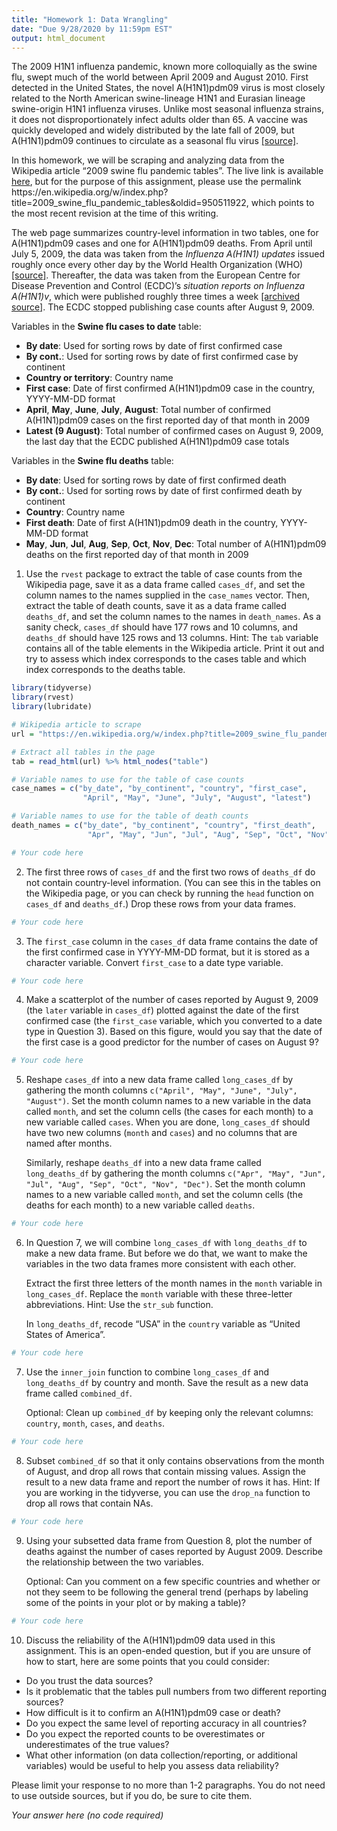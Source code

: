 ```yaml
---
title: "Homework 1: Data Wrangling"
date: "Due 9/28/2020 by 11:59pm EST"
output: html_document
---
```


The 2009 H1N1 influenza pandemic, known more colloquially as the swine flu, swept much of the world between April 2009 and August 2010. First detected in the United States, the novel A(H1N1)pdm09 virus is most closely related to the North American swine-lineage H1N1 and Eurasian lineage swine-origin H1N1 influenza viruses. Unlike most seasonal influenza strains, it does not disproportionately infect adults older than 65. A vaccine was quickly developed and widely distributed by the late fall of 2009, but A(H1N1)pdm09 continues to circulate as a seasonal flu virus [[source]](https://www.cdc.gov/flu/pandemic-resources/2009-h1n1-pandemic.html). 

In this homework, we will be scraping and analyzing data from the Wikipedia article "2009 swine flu pandemic tables". The live link is available [here](https://en.wikipedia.org/wiki/2009_swine_flu_pandemic_tables), but for the purpose of this assignment, please use the permalink https://en.wikipedia.org/w/index.php?title=2009_swine_flu_pandemic_tables&oldid=950511922, which points to the most recent revision at the time of this writing. 

The web page summarizes country-level information in two tables, one for A(H1N1)pdm09 cases and one for A(H1N1)pdm09 deaths. From April until July 5, 2009, the data was taken from the *Influenza A(H1N1) updates* issued roughly once every other day by the World Health Organization (WHO) [[source]](https://www.who.int/csr/disease/swineflu/updates/en/). Thereafter, the data was taken from the European Centre for Disease Prevention and Control (ECDC)'s *situation reports on Influenza A(H1N1)v*, which were published roughly three times a week [[archived source]](https://web.archive.org/web/20090812212650/http://www.ecdc.europa.eu/en/Health_topics/novel_influenza_virus/2009_Outbreak/). The ECDC stopped publishing case counts after August 9, 2009.   

Variables in the **Swine flu cases to date** table: 

- **By date**: Used for sorting rows by date of first confirmed case
- **By cont.**: Used for sorting rows by date of first confirmed case by continent
- **Country or territory**: Country name
- **First case**: Date of first confirmed A(H1N1)pdm09 case in the country, YYYY-MM-DD format
- **April**, **May**, **June**, **July**, **August**: Total number of confirmed A(H1N1)pdm09 cases on the first reported day of that month in 2009
- **Latest (9 August)**: Total number of confirmed cases on August 9, 2009, the last day that the ECDC published A(H1N1)pdm09 case totals

Variables in the **Swine flu deaths** table: 

- **By date**: Used for sorting rows by date of first confirmed death
- **By cont.**: Used for sorting rows by date of first confirmed death by continent
- **Country**: Country name
- **First death**: Date of first A(H1N1)pdm09 death in the country, YYYY-MM-DD format
- **May**, **Jun**, **Jul**, **Aug**, **Sep**, **Oct**, **Nov**, **Dec**:  Total number of A(H1N1)pdm09 deaths on the first reported day of that month in 2009


1. Use the `rvest` package to extract the table of case counts from the Wikipedia page, save it as a data frame called `cases_df`, and set the column names to the names supplied in the `case_names` vector. Then, extract the table of death counts, save it as a data frame called `deaths_df`, and set the column names to the names in `death_names`. As a sanity check, `cases_df` should have 177 rows and 10 columns, and `deaths_df` should have 125 rows and 13 columns. Hint: The `tab` variable contains all of the table elements in the Wikipedia article. Print it out and try to assess which index corresponds to the cases table and which index corresponds to the deaths table. 

```r
library(tidyverse)
library(rvest)
library(lubridate)
```

```r
# Wikipedia article to scrape
url = "https://en.wikipedia.org/w/index.php?title=2009_swine_flu_pandemic_tables&oldid=950511922"

# Extract all tables in the page
tab = read_html(url) %>% html_nodes("table")

# Variable names to use for the table of case counts
case_names = c("by_date", "by_continent", "country", "first_case",
                "April", "May", "June", "July", "August", "latest")

# Variable names to use for the table of death counts
death_names = c("by_date", "by_continent", "country", "first_death",
                 "Apr", "May", "Jun", "Jul", "Aug", "Sep", "Oct", "Nov", "Dec")
```

```r
# Your code here
```


2. The first three rows of `cases_df` and the first two rows of `deaths_df` do not contain country-level information. (You can see this in the tables on the Wikipedia page, or you can check by running the `head` function on `cases_df` and `deaths_df`.) Drop these rows from your data frames. 

```r
# Your code here
```


3. The `first_case` column in the `cases_df` data frame contains the date of the first confirmed case in YYYY-MM-DD format, but it is stored as a character variable. Convert `first_case` to a date type variable. 

```r
# Your code here
```


4. Make a scatterplot of the number of cases reported by August 9, 2009 (the `later` variable in `cases_df`) plotted against the date of the first confirmed case (the `first_case` variable, which you converted to a date type in Question 3). Based on this figure, would you say that the date of the first case is a good predictor for the number of cases on August 9?

```r
# Your code here
```


5. Reshape `cases_df` into a new data frame called `long_cases_df` by gathering the month columns `c("April", "May", "June", "July", "August")`. Set the month column names to a new variable in the data called `month`, and set the column cells (the cases for each month) to a new variable called `cases`. When you are done, `long_cases_df` should have two new columns (`month` and `cases`) and no columns that are named after months. 

   Similarly, reshape `deaths_df` into a new data frame called `long_deaths_df` by gathering the month columns `c("Apr", "May", "Jun", "Jul", "Aug", "Sep", "Oct", "Nov", "Dec")`. Set the month column names to a new variable called `month`, and set the column cells (the deaths for each month) to a new variable called `deaths`. 

```r
# Your code here
```


6. In Question 7, we will combine `long_cases_df` with `long_deaths_df` to make a new data frame. But before we do that, we want to make the variables in the two data frames more consistent with each other. 

   Extract the first three letters of the month names in the `month` variable in `long_cases_df`. Replace the `month` variable with these three-letter abbreviations. Hint: Use the `str_sub` function. 

   In `long_deaths_df`, recode "USA" in the `country` variable as "United States of America". 

```r
# Your code here
```


7. Use the `inner_join` function to combine `long_cases_df` and `long_deaths_df` by country and month. Save the result as a new data frame called `combined_df`. 

   Optional: Clean up `combined_df` by keeping only the relevant columns: `country`, `month`, `cases`, and `deaths`. 

```r
# Your code here
```


8. Subset `combined_df` so that it only contains observations from the month of August, and drop all rows that contain missing values. Assign the result to a new data frame and report the number of rows it has. Hint: If you are working in the tidyverse, you can use the `drop_na` function to drop all rows that contain NAs.

```r
# Your code here
```


9. Using your subsetted data frame from Question 8, plot the number of deaths against the number of cases reported by August 2009. Describe the relationship between the two variables. 

   Optional: Can you comment on a few specific countries and whether or not they seem to be following the general trend (perhaps by labeling some of the points in your plot or by making a table)?

```r
# Your code here
```


10. Discuss the reliability of the A(H1N1)pdm09 data used in this assignment. This is an open-ended question, but if you are unsure of how to start, here are some points that you could consider: 

- Do you trust the data sources? 
- Is it problematic that the tables pull numbers from two different reporting sources?
- How difficult is it to confirm an A(H1N1)pdm09 case or death? 
- Do you expect the same level of reporting accuracy in all countries? 
- Do you expect the reported counts to be overestimates or underestimates of the true values?
- What other information (on data collection/reporting, or additional variables) would be useful to help you assess data reliability? 

Please limit your response to no more than 1-2 paragraphs. You do not need to use outside sources, but if you do, be sure to cite them. 

*Your answer here (no code required)*
